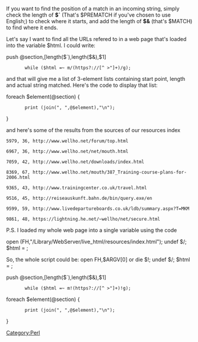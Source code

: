 [[Category:Perl]]
If you want to find the position of a match in an incoming string, simply check the length of '''$`''' (That's $PREMATCH if you've chosen to use English;) to check where it starts, and add the length of '''$&''' (that's $MATCH) to find where it ends.

Let's say I want to find all the URLs refered to in a web page that's loaded into the variable $html. I could write:

<perl>
push @section,[length($`),length($&),$1]
        while ($html =~ m/(https?://[^ >"]+)/g);
</perl>

and that will give me a list of 3-element lists containing start point, length and actual string matched. Here's the code to display that list:

<perl>
foreach $element(@section) {
        print (join(", ",@$element),"\n");       
}
</perl>


and here's some of the results from the sources of our resources index

<pre>
5979, 36, http://www.wellho.net/forum/top.html

6967, 36, http://www.wellho.net/net/mouth.html

7059, 42, http://www.wellho.net/downloads/index.html

8369, 67, http://www.wellho.net/mouth/387_Training-course-plans-for-2006.html

9365, 43, http://www.trainingcenter.co.uk/travel.html

9516, 45, http://reiseauskunft.bahn.de/bin/query.exe/en

9599, 59, http://www.livedepartureboards.co.uk/ldb/summary.aspx?T=MKM

9861, 48, https://lightning.he.net/~wellho/net/secure.html
</pre>


P.S. I loaded my whole web page into a single variable using the code

<perl>
open (FH,"/Library/WebServer/live_html/resources/index.html");
undef $/;
$html = <FH>;
</perl>

So, the whole script could be:
<perl>
open FH,$ARGV[0] or die $!;
undef $/;
$html = <FH>;
 
push @section,[length($`),length($&),$1]
        while ($html =~ m!(https?://[^ >"]+)!g);
 
foreach $element(@section) {
        print (join(", ",@$element),"\n");       
}
</perl>